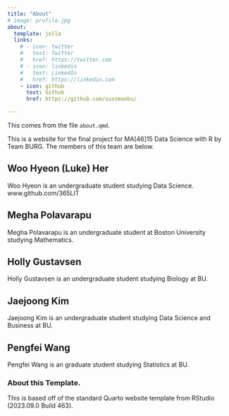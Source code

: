 ```yaml
---
title: "About"
# image: profile.jpg
about:
  template: jolla
  links:
    # - icon: twitter
    #   text: Twitter
    #   href: https://twitter.com
    # - icon: linkedin
    #   text: LinkedIn
    #   href: https://linkedin.com
    - icon: github
      text: Github
      href: https://github.com/sussmanbu/

---
```



This comes from the file `about.qmd`.

This is a website for the final project for MA[46]15 Data Science with R by Team BURG.
The members of this team are below.


## Woo Hyeon (Luke) Her

Woo Hyeon is an undergraduate student studying Data Science. www.github.com/365LIT

## Megha Polavarapu
 
Megha Polavarapu is an undergraduate student at Boston University studying Mathematics.

## Holly Gustavsen 

Holly Gustavsen is an undergraduate student studying Biology at BU. 

## Jaejoong Kim

Jaejoong Kim is an undergraduate student studying Data Science and Business at BU. 

## Pengfei Wang

Pengfei Wang is an graduate student studying Statistics at BU.


<!-- Please leave in the information below -->

### About this Template.

This is based off of the standard Quarto website template from RStudio (2023.09.0 Build 463).
